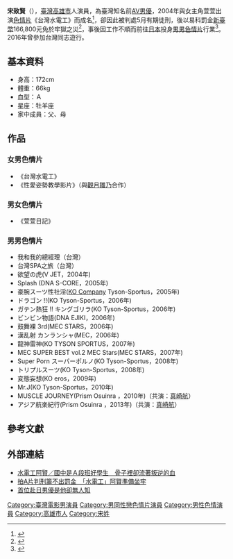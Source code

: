 '''宋致賢'''（{{bd|1976年|3月30日||}}），[[臺灣|臺灣]][[高雄市|高雄市]]人演員，為臺灣知名前[[AV男優|AV男優]]，2004年與女主角萱萱出演[[色情片|色情片]]《台灣水電工》而成名<ref>{{cite news|author=侯柏青|title=本土A片天王天后起訴|url=http://www.appledaily.com.tw/appledaily/article/headline/20030807/250754|accessdate=2015-04-13|newspaper=[[蘋果日報_(台灣)|蘋果日報]]|date=2003-08-07|archive-date=2015-04-13|archive-url=https://web.archive.org/web/20150413001523/http://www.appledaily.com.tw/appledaily/article/headline/20030807/250754/|dead-url=no}}</ref>，卻因此被判處5月有期徒刑，後以易科罰金[[新臺幣|新臺幣]]166,800元免於牢獄之災<ref>{{cite news|author=侯柏青、林佳樺|title=宣宣阿賢咬牙各繳17萬|url=http://ent.appledaily.com.tw/enews/article/entertainment/20040130/678269|accessdate=2015-04-13|newspaper=[[蘋果日報_(台灣)|蘋果日報]]|date=2004-01-30|archive-date=2015-04-13|archive-url=https://web.archive.org/web/20150413001625/http://ent.appledaily.com.tw/enews/article/entertainment/20040130/678269/|dead-url=yes}}</ref>，事後因工作不順而前往[[日本|日本]]投身[[男男色情片|男男色情片]]行業<ref>{{cite news|author=宋志民|title=水電工攻日演Gay片|url=http://ent.appledaily.com.tw/enews/article/entertainment/20051115/2201674|accessdate=2015-04-13|newspaper=[[蘋果日報_(台灣)|蘋果日報]]|date=2005-11-15|archive-date=2015-04-13|archive-url=https://web.archive.org/web/20150413001911/http://ent.appledaily.com.tw/enews/article/entertainment/20051115/2201674/|dead-url=yes}}</ref>。2016年曾參加台灣同志遊行。

==基本資料==
*身高：172cm
*體重：66kg
*血型：Ａ
*星座：牡羊座
*家中成員：父、母

== 作品 ==
=== 女男色情片 ===
*《台灣水電工》 　　
*《性愛姿勢教學影片》（與[[觀月雛乃|觀月雛乃]]合作）
=== 男女色情片 ===
*《萱萱日記》

=== 男男色情片 ===
*我和我的總經理（台灣） 　　
*台灣SPA之旅（台灣） 　　
*欲望の虎(V JET，2004年)
*Splash (DNA S-CORE，2005年)
*豪腕スーツ性社淫([[KO_Company|KO Company]] Tyson-Sportus，2005年)
*ドラゴン !!(KO Tyson-Sportus，2006年)
*ガテン熱狂 !! キングゴリラ(KO Tyson-Sportus，2006年)
*ビンビン物語(DNA EJIKI，2006年)
*鼓舞裸 3rd(MEC STARS，2006年)
*漢乱射 カンランシャ(MEC，2006年) 
*龍神雷神(KO TYSON SPORTUS，2007年)
*MEC SUPER BEST vol.2 MEC Stars(MEC STARS，2007年)
*Super Porn スーパーポルノ(KO Tyson-Sportus，2008年)
*トリプルスーツ(KO Tyson-Sportus，2008年)
*変態妄想(KO eros，2009年) 
*Mr.J(KO Tyson-Sportus，2010年)
*MUSCLE JOURNEY(Prism Osuinra ，2010年)（共演：[[真崎航|真崎航]]）
*アジア航楽紀行(Prism Osuinra ，2013年)（共演：[[真崎航|真崎航]]）

== 參考文獻 ==
{{Reflist}}

==外部連結==
* [http://www.nownews.com/2003/10/24/504-1532803.htm 水電工阿賢／國中是Ａ段班好學生　骨子裡卻流著叛逆的血]{{Wayback|url=http://www.nownews.com/2003/10/24/504-1532803.htm |date=20120410054729 }}
* [http://gsrat.net/news/newsclipDetail.php?ncdata_id=1150 拍A片判刑籌不出罰金　「水電工」阿賢準備坐牢]{{Wayback|url=http://gsrat.net/news/newsclipDetail.php?ncdata_id=1150 |date=20051104051731 }}
* [http://www.ettoday.net/news/20150615/521206.htm 首位赴日男優是他卻無人知]{{Wayback|url=http://www.ettoday.net/news/20150615/521206.htm |date=20150618225441 }}

[[Category:臺灣電影男演員|Category:臺灣電影男演員]]
[[Category:男同性戀色情片演員|Category:男同性戀色情片演員]]
[[Category:男性色情演員|Category:男性色情演員]]
[[Category:高雄市人|Category:高雄市人]]
[[Category:宋姓|Category:宋姓]]